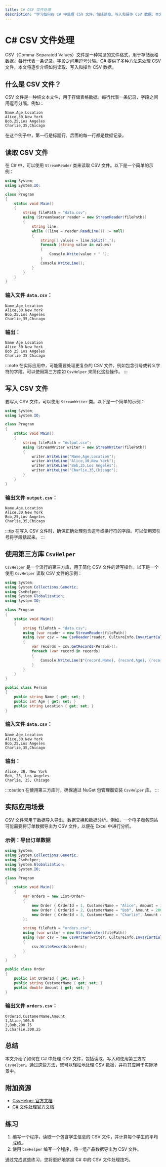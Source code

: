 ```yaml
---
title: C# CSV 文件处理
description: "学习如何在 C# 中处理 CSV 文件，包括读取、写入和操作 CSV 数据。本文适合初学者，包含代码示例和实际应用场景。"
---
```


# C# CSV 文件处理

CSV（Comma-Separated Values）文件是一种常见的文件格式，用于存储表格数据。每行代表一条记录，字段之间用逗号分隔。C# 提供了多种方法来处理 CSV 文件，本文将逐步介绍如何读取、写入和操作 CSV 数据。

## 什么是 CSV 文件？

CSV 文件是一种纯文本文件，用于存储表格数据。每行代表一条记录，字段之间用逗号分隔。例如：

```plaintext
Name,Age,Location
Alice,30,New York
Bob,25,Los Angeles
Charlie,35,Chicago
```

在这个例子中，第一行是标题行，后面的每一行都是数据记录。

## 读取 CSV 文件

在 C# 中，可以使用 `StreamReader` 类来读取 CSV 文件。以下是一个简单的示例：

```csharp
using System;
using System.IO;

class Program
{
    static void Main()
    {
        string filePath = "data.csv";
        using (StreamReader reader = new StreamReader(filePath))
        {
            string line;
            while ((line = reader.ReadLine()) != null)
            {
                string[] values = line.Split(',');
                foreach (string value in values)
                {
                    Console.Write(value + " ");
                }
                Console.WriteLine();
            }
        }
    }
}
```

### 输入文件 `data.csv`：

```plaintext
Name,Age,Location
Alice,30,New York
Bob,25,Los Angeles
Charlie,35,Chicago
```

### 输出：

```plaintext
Name Age Location 
Alice 30 New York 
Bob 25 Los Angeles 
Charlie 35 Chicago 
```

:::note
在实际应用中，可能需要处理更复杂的 CSV 文件，例如包含引号或转义字符的字段。可以使用第三方库如 `CsvHelper` 来简化这些操作。
:::

## 写入 CSV 文件

要写入 CSV 文件，可以使用 `StreamWriter` 类。以下是一个简单的示例：

```csharp
using System;
using System.IO;

class Program
{
    static void Main()
    {
        string filePath = "output.csv";
        using (StreamWriter writer = new StreamWriter(filePath))
        {
            writer.WriteLine("Name,Age,Location");
            writer.WriteLine("Alice,30,New York");
            writer.WriteLine("Bob,25,Los Angeles");
            writer.WriteLine("Charlie,35,Chicago");
        }
    }
}
```

### 输出文件 `output.csv`：

```plaintext
Name,Age,Location
Alice,30,New York
Bob,25,Los Angeles
Charlie,35,Chicago
```

:::tip
在写入 CSV 文件时，确保正确处理包含逗号或换行符的字段。可以使用双引号将字段括起来。
:::

## 使用第三方库 `CsvHelper`

`CsvHelper` 是一个流行的第三方库，用于简化 CSV 文件的读写操作。以下是一个使用 `CsvHelper` 读取 CSV 文件的示例：

```csharp
using System;
using System.Collections.Generic;
using CsvHelper;
using System.Globalization;
using System.IO;

class Program
{
    static void Main()
    {
        string filePath = "data.csv";
        using (var reader = new StreamReader(filePath))
        using (var csv = new CsvReader(reader, CultureInfo.InvariantCulture))
        {
            var records = csv.GetRecords<Person>();
            foreach (var record in records)
            {
                Console.WriteLine($"{record.Name}, {record.Age}, {record.Location}");
            }
        }
    }
}

public class Person
{
    public string Name { get; set; }
    public int Age { get; set; }
    public string Location { get; set; }
}
```

### 输入文件 `data.csv`：

```plaintext
Name,Age,Location
Alice,30,New York
Bob,25,Los Angeles
Charlie,35,Chicago
```

### 输出：

```plaintext
Alice, 30, New York
Bob, 25, Los Angeles
Charlie, 35, Chicago
```

:::caution
在使用第三方库时，确保通过 NuGet 包管理器安装 `CsvHelper` 库。
:::

## 实际应用场景

CSV 文件常用于数据导入导出、数据交换和数据分析。例如，一个电子商务网站可能需要将订单数据导出为 CSV 文件，以便在 Excel 中进行分析。

### 示例：导出订单数据

```csharp
using System;
using System.Collections.Generic;
using CsvHelper;
using System.Globalization;
using System.IO;

class Program
{
    static void Main()
    {
        var orders = new List<Order>
        {
            new Order { OrderId = 1, CustomerName = "Alice", Amount = 100.50 },
            new Order { OrderId = 2, CustomerName = "Bob", Amount = 200.75 },
            new Order { OrderId = 3, CustomerName = "Charlie", Amount = 300.25 }
        };

        string filePath = "orders.csv";
        using (var writer = new StreamWriter(filePath))
        using (var csv = new CsvWriter(writer, CultureInfo.InvariantCulture))
        {
            csv.WriteRecords(orders);
        }
    }
}

public class Order
{
    public int OrderId { get; set; }
    public string CustomerName { get; set; }
    public double Amount { get; set; }
}
```

### 输出文件 `orders.csv`：

```plaintext
OrderId,CustomerName,Amount
1,Alice,100.5
2,Bob,200.75
3,Charlie,300.25
```

## 总结

本文介绍了如何在 C# 中处理 CSV 文件，包括读取、写入和使用第三方库 `CsvHelper`。通过这些方法，您可以轻松地处理 CSV 数据，并将其应用于实际场景中。

## 附加资源

- [CsvHelper 官方文档](https://joshclose.github.io/CsvHelper/)
- [C# 文件处理官方文档](https://docs.microsoft.com/en-us/dotnet/csharp/programming-guide/file-system/)

## 练习

1. 编写一个程序，读取一个包含学生信息的 CSV 文件，并计算每个学生的平均成绩。
2. 使用 `CsvHelper` 编写一个程序，将一组产品数据导出为 CSV 文件。

通过完成这些练习，您将更好地掌握 C# 中的 CSV 文件处理技巧。
